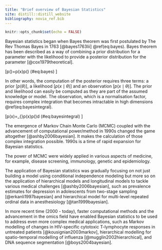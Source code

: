 ```yaml
---
title: "Brief overview of Bayesian Statistics"
site: distill::distill_website
bibliography: novia_ref.bib
---
```


```r
knitr::opts_chunk$set(echo = FALSE)

```

Bayesian statistics began when Bayes theorem was first postulated by The Rev Thomas Bayes in 1763 [@bayes1763lii] \@ref(eq:bayes).  Bayes theorem has been described as a way of combining a prior distribution for a parameter with the likelihood to provide a posterior distribution for the parameter [@cox1979theoretical]. 


\[p\left(\frac{\theta}{x}\right)=p\left(x\mid\theta\right)p\left(\theta\right) 
  (\#eq:bayes) 
\]

In other words, the computation of the posterior requires three terms: a prior [$p\left(\theta\right)$], a likelihood [$p\left(x\mid\theta\right)$] and an observation [$p\left(x\mid\theta\right)$]. The prior and likelihood can easily be computed as they are part of the assumed knowledge or model. The observation, which is a normalisation factor, requires complex integration that becomes intractable in high dimensions \@ref(eq:bayesintegral). 

\[p(x)=\int_{\theta}p\left(x\mid\theta\right)p\left(\theta\right)d\theta
  (\#eq:bayesintegral)
\]

The emergence of Markov Chain Monte Carlo  (MCMC) coupled with the advancement of computational power/method in 1990s changed the game altogether [@ashby2006bayesian]. It makes the calculation of those complex integration possible. 1990s is a time of rapid expansion for Bayesian statistics. 

The power of MCMC were widely applied in various aspects of medicine, for example, disease screening, immunology, genetic and epidemiology.  

The application of Bayesian statistics was gradually focusing on not just building a model using conditional independence modeling but more so on the application of hierarchical models and longitudinal models to tackle various medical challenges [@ashby2006bayesian], such as prevalence estimates for depression in adolescents from two-stage sampling [@erkanli1997bayesian] and hierarchical model for multi-level repeated ordinal data in anesthesiology [@tan1999bayesian]. 

In more recent time (2000 - today), faster computational methods and the advancement in the omics field have enabled Bayesian statistics to be used to address even more complex medical applications, such as Markov modelling of changes in HIV-specific cytotoxic T-lymphocyte responses in untreated patients [@kousignian2003markov], hierarchical modelling for spatio-temporal modelling of influenza [@mugglin2002hierarchical], and DNA sequence segmentation [@boys2004bayesian]. 

